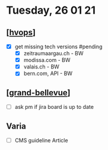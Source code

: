# Tuesday, 26 01 21

## [[hvops]]

- [x] get missing tech versions #pending
  - [x] zeitraumaargau.ch - BW
  - [x] modissa.com - BW
  - [x] valais.ch - BW
  - [x] bern.com, API - BW

## [[grand-bellevue]]

- [ ] ask pm if jira board is up to date

## Varia

- [ ] CMS guideline Article

[//begin]: # "Autogenerated link references for markdown compatibility"
[hvops]: ../../projects/hvops/hvops.md "hvops"
[grand-bellevue]: ../../projects/grand-bellevue/grand-bellevue.md "grand-bellevue"
[//end]: # "Autogenerated link references"
